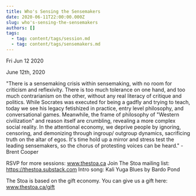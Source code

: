 ```yaml
---
title: Who's Sensing the Sensemakers
date: 2020-06-11T22:00:00.000Z
slug: who's-sensing-the-sensemakers
authors: []
tags:
  - tag: content/tags/session.md
  - tag: content/tags/sensemakers.md
---
```






Fri Jun 12 2020

June 12th, 2020

"There is a sensemaking crisis within sensemaking, with no room for criticism and reflexivity. There is too much tolerance on one hand, and too much contrarianism on the other, without any real literacy of critique and politics. While Socrates was executed for being a gadfly and trying to teach, today we see his legacy fetishized in practice, entry level philosophy, and conversational games. Meanwhile, the frame of philosophy of "Western civilization" and reason itself are crumbling, revealing a more complex social reality. In the attentional economy, we deprive people by ignoring, censoring, and demonizing through ingroup/ outgroup dynamics, sacrificing truth on the altar of egos. It's time hold up a mirror and stress test the leading sensemakers, so the chorus of protesting voices can be heard." - Brent Cooper

RSVP for more sessions: www.thestoa.ca
Join The Stoa mailing list: https://thestoa.substack.com
Intro song: Kali Yuga Blues by Bardo Pond

The Stoa is based on the gift economy. You can give us a gift here: www.thestoa.ca/gift


